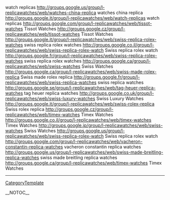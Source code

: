 watch replicas http://groups.google.us/group/l-replicawatches/web/watches-china-replica watches china replica
http://groups.google.it/group/l-replicawatches/web/watch-replicas watch replicas
http://groups.google.com/group/l-replicawatches/web/tissot-watches Tissot Watches
http://groups.google.cz/group/l-replicawatches/web/tissot-watches Tissot Watches
http://groups.google.it/group/l-replicawatches/web/swiss-replica-rolex-watches swiss replica rolex watches
http://groups.google.co.il/group/l-replicawatches/web/swiss-replica-rolex-watch Swiss replica rolex watch
http://groups.google.fr/group/l-replicawatches/web/swiss-replica-rolex-watches swiss replica rolex watches
http://groups.google.ca/group/l-replicawatches/web/swiss-watches Swiss Watches
http://groups.google.ca/group/l-replicawatches/web/swiss-made-rolex-replica Swiss made rolex replica
http://groups.google.fr/group/l-replicawatches/web/swiss-replica-watches swiss replica watches
http://groups.google.se/group/l-replicawatches/web/tag-heuer-replica-watches tag heuer replica watches
http://groups.google.co.uk/group/l-replicawatches/web/swiss-luxury-watches Swiss Luxury Watches
http://groups.google.it/group/l-replicawatches/web/swiss-rolex-replica Swiss rolex replica
http://groups.google.cz/group/l-replicawatches/web/timex-watches Timex Watches
http://groups.google.co.il/group/l-replicawatches/web/timex-watches Timex Watches
http://groups.google.jp/group/l-replicawatches/web/swiss-watches Swiss Watches
http://groups.google.us/group/l-replicawatches/web/swiss-replica-rolex-watch Swiss replica rolex watch
http://groups.google.com/group/l-replicawatches/web/vacheron-constantin-replica-watches vacheron constantin replica watches
http://groups.google.us/group/l-replicawatches/web/swiss-made-breitling-replica-watches swiss made breitling replica watches
http://groups.google.ca/group/l-replicawatches/web/timex-watches Timex Watches
----
[[CategoryTemplate]]

__NOTOC__